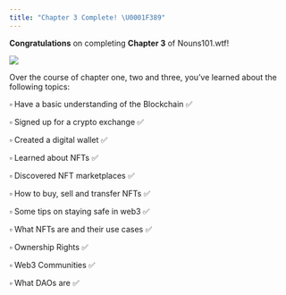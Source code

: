 ```yaml
---
title: "Chapter 3 Complete! \U0001F389"
---
```


**Congratulations** on completing **Chapter 3** of Nouns101.wtf!

![](/assets/lil-classroom.webp)

Over the course of chapter one, two and three, you’ve learned about the following topics:

▫ Have a basic understanding of the Blockchain ✅

▫ Signed up for a crypto exchange ✅

▫ Created a digital wallet ✅

▫ Learned about NFTs ✅

▫ Discovered NFT marketplaces ✅

▫ How to buy, sell and transfer NFTs ✅

▫ Some tips on staying safe in web3 ✅

▫ What NFTs are and their use cases ✅

▫ Ownership Rights ✅

▫ Web3 Communities ✅

▫ What DAOs are ✅
